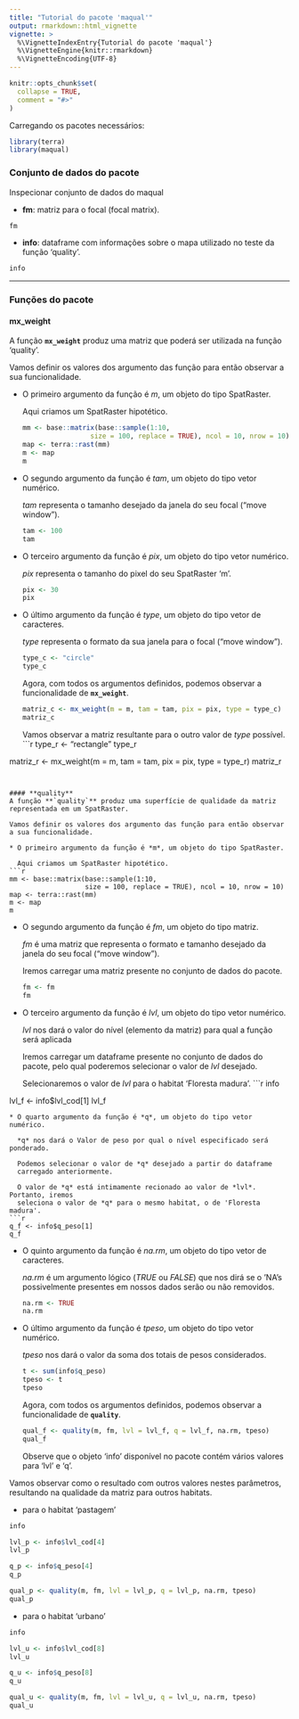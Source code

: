 ```yaml
---
title: "Tutorial do pacote 'maqual'"
output: rmarkdown::html_vignette
vignette: >
  %\VignetteIndexEntry{Tutorial do pacote 'maqual'}
  %\VignetteEngine{knitr::rmarkdown}
  %\VignetteEncoding{UTF-8}
---
```


```r
knitr::opts_chunk$set(
  collapse = TRUE,
  comment = "#>"
)
```

Carregando os pacotes necessários:
```r
library(terra)
library(maqual)
```

### Conjunto de dados do pacote
Inspecionar conjunto de dados do maqual

* **fm**: matriz para o focal (focal matrix).
```r
fm
```
* **info**: dataframe com informações sobre o mapa utilizado no teste da função 'quality'.
```r
info
```

--------------
### Funções do pacote

#### **mx_weight**
A função **`mx_weight`** produz uma matriz que poderá ser utilizada na função 'quality'.

Vamos definir os valores dos argumento das função para então observar a sua funcionalidade.

* O primeiro argumento da função é *m*, um objeto do tipo SpatRaster.
  
  Aqui criamos um SpatRaster hipotético.
```r
mm <- base::matrix(base::sample(1:10,
                   size = 100, replace = TRUE), ncol = 10, nrow = 10)
map <- terra::rast(mm)
m <- map
m
```
* O segundo argumento da função é *tam*, um objeto do tipo vetor numérico.

  *tam* representa o tamanho desejado da janela do seu focal ("move window").
```r
tam <- 100
tam
```
* O terceiro argumento da função é *pix*, um objeto do tipo vetor numérico.

  *pix* representa o tamanho do pixel do seu SpatRaster 'm'.
```r
pix <- 30
pix
```
* O último argumento da função é *type*, um objeto do tipo vetor de caracteres.

  *type* representa o formato da sua janela para o focal ("move window").
```r
type_c <- "circle"
type_c
```
Agora, com todos os argumentos definidos,
podemos observar a funcionalidade de **`mx_weight`**.
```r
matriz_c <- mx_weight(m = m, tam = tam, pix = pix, type = type_c)
matriz_c
```
Vamos observar a matriz resultante para o outro valor de *type* possível.
```r
type_r <- "rectangle"
type_r

matriz_r <- mx_weight(m = m, tam = tam, pix = pix, type = type_r)
matriz_r
```


#### **quality**
A função **`quality`** produz uma superfície de qualidade da matriz
representada em um SpatRaster.

Vamos definir os valores dos argumento das função para então observar
a sua funcionalidade.

* O primeiro argumento da função é *m*, um objeto do tipo SpatRaster.
  
  Aqui criamos um SpatRaster hipotético.
```r
mm <- base::matrix(base::sample(1:10,
                   size = 100, replace = TRUE), ncol = 10, nrow = 10)
map <- terra::rast(mm)
m <- map
m
```
* O segundo argumento da função é *fm*, um objeto do tipo matriz.

  *fm* é uma matriz que representa o formato e tamanho desejado da janela 
  do seu focal ("move window").
  
  Iremos carregar uma matriz presente no conjunto de dados do pacote.
```r
fm <- fm
fm
```
* O terceiro argumento da função é *lvl*, um objeto do tipo vetor numérico.

  *lvl* nos dará o valor do nível (elemento da matriz) para qual a função será 
  aplicada
  
  Iremos carregar um dataframe presente no conjunto de dados do pacote, pelo 
  qual poderemos selecionar o valor de *lvl* desejado.
  
  Selecionaremos o valor de *lvl* para o habitat 'Floresta madura'.
```r
info

lvl_f <- info$lvl_cod[1]
lvl_f
```
* O quarto argumento da função é *q*, um objeto do tipo vetor numérico.

  *q* nos dará o Valor de peso por qual o nível especificado será ponderado.
  
  Podemos selecionar o valor de *q* desejado a partir do dataframe
  carregado anteriormente.
  
  O valor de *q* está intimamente recionado ao valor de *lvl*. Portanto, iremos 
  seleciona o valor de *q* para o mesmo habitat, o de 'Floresta madura'.
```r
q_f <- info$q_peso[1]
q_f
```
* O quinto argumento da função é *na.rm*, um objeto do tipo vetor de caracteres.

  *na.rm* é um argumento lógico (*TRUE* ou *FALSE*) que nos dirá se o 'NA's
  possivelmente presentes em nossos dados serão ou não removidos.
```r
na.rm <- TRUE
na.rm
```
* O último argumento da função é *tpeso*, um objeto do tipo vetor numérico.

  *tpeso* nos dará o valor da soma dos totais de pesos considerados.
```r
t <- sum(info$q_peso)
tpeso <- t
tpeso
```
Agora, com todos os argumentos definidos,
podemos observar a funcionalidade de **`quality`**.
```r
qual_f <- quality(m, fm, lvl = lvl_f, q = lvl_f, na.rm, tpeso)
qual_f
```
Observe que o objeto 'info' disponível no pacote contém vários valores para 'lvl'
e 'q'. 

Vamos observar como o resultado com outros valores nestes parâmetros,
resultando na qualidade da matriz para outros habitats.

* para o habitat 'pastagem'
```r
info

lvl_p <- info$lvl_cod[4]
lvl_p

q_p <- info$q_peso[4]
q_p

qual_p <- quality(m, fm, lvl = lvl_p, q = lvl_p, na.rm, tpeso)
qual_p
```

* para o habitat 'urbano'
```r
info

lvl_u <- info$lvl_cod[8]
lvl_u

q_u <- info$q_peso[8]
q_u

qual_u <- quality(m, fm, lvl = lvl_u, q = lvl_u, na.rm, tpeso)
qual_u
```





